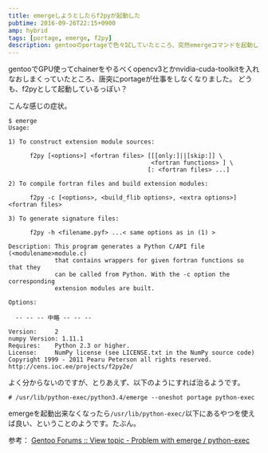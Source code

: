 ```yaml
---
title: emergeしようとしたらf2pyが起動した
pubtime: 2016-09-26T22:15+0900
amp: hybrid
tags: [portage, emerge, f2py]
description: gentooのportageで色々試していたところ、突然emergeコマンドを起動してもf2pyのヘルプが表示されるようになってしまいました。この問題への対応方法です。
---
```


gentooでGPU使ってchainerをやるべくopencv3とかnvidia-cuda-toolkitを入れなおしまくっていたところ、唐突にportageが仕事をしなくなりました。
どうも、f2pyとして起動しているっぽい？

こんな感じの症状。
```
$ emerge
Usage:

1) To construct extension module sources:

      f2py [<options>] <fortran files> [[[only:]||[skip:]] \
                                        <fortran functions> ] \
                                       [: <fortran files> ...]

2) To compile fortran files and build extension modules:

      f2py -c [<options>, <build_flib options>, <extra options>] <fortran files>

3) To generate signature files:

      f2py -h <filename.pyf> ...< same options as in (1) >

Description: This program generates a Python C/API file (<modulename>module.c)
             that contains wrappers for given fortran functions so that they
             can be called from Python. With the -c option the corresponding
             extension modules are built.

Options:

  -- -- -- 中略 -- -- --

Version:     2
numpy Version: 1.11.1
Requires:    Python 2.3 or higher.
License:     NumPy license (see LICENSE.txt in the NumPy source code)
Copyright 1999 - 2011 Pearu Peterson all rights reserved.
http://cens.ioc.ee/projects/f2py2e/
```

よく分からないのですが、とりあえず、以下のようにすれば治るようです。
```
# /usr/lib/python-exec/python3.4/emerge --oneshot portage python-exec
```

emergeを起動出来なくなったら`/usr/lib/python-exec/`以下にあるやつを使えば良い、ということのようです。たぶん。

参考： [Gentoo Forums :: View topic - Problem with emerge / python-exec](https://forums.gentoo.org/viewtopic-t-1006016.html)
